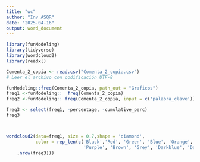 ```yaml
---
title: "wc"
author: "Inv ASQR"
date: "2025-04-16"
output: word_document
---
```


```r

library(funModeling)
library(tidyverse)
library(wordcloud2)
library(readxl)

Comenta_2_copia <- read.csv("Comenta_2_copia.csv")
# Leer el archivo con codificación UTF-8

funModeling::freq(Comenta_2_copia, path_out = "Graficos")
freq1 <-funModeling::  freq(Comenta_2_copia)
freq2 <-funModeling:: freq(Comenta_2_copia, input = c('palabra_clave'))

freq3 <- select(freq1, -percentage, -cumulative_perc)
freq3



wordcloud2(data=freq1, size = 0.7,shape = 'diamond',
           color = rep_len(c('Black','Red', 'Green', 'Blue', 'Orange',
                             'Purple', 'Brown', 'Grey', 'Darkblue', 'Darkred')
    ,nrow(freq3)))


```

## 
